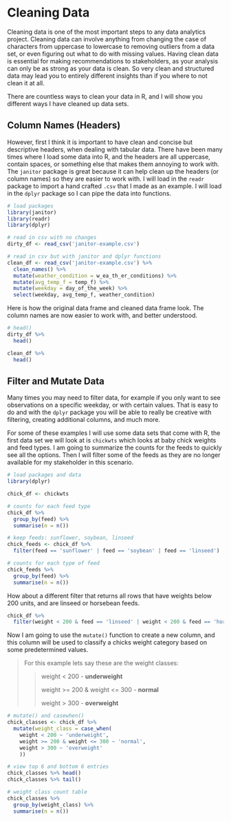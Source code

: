 # Cleaning Data

Cleaning data is one of the most important steps to any data analytics project. Cleaning data can involve anything from changing the case of characters from uppercase to lowercase to removing outliers from a data set, or even figuring out what to do with missing values. Having clean data is essential for making recommendations to stakeholders, as your analysis can only be as strong as your data is clean. So very clean and structured data may lead you to entirely different insights than if you where to not clean it at all.

There are countless ways to clean your data in R, and I will show you different ways I have cleaned up data sets.

## Column Names (Headers)

However, first I think it is important to have clean and concise but descriptive headers, when dealing with tabular data. There have been many times where I load some data into R, and the headers are all uppercase, contain spaces, or something else that makes them annoying to work with. The `janitor` package is great because it can help clean up the headers (or column names) so they are easier to work with. I will load in the `readr` package to import a hand crafted `.csv` that I made as an example. I will load in the `dplyr` package so I can pipe the data into functions.

```r
# load packages
library(janitor)
library(readr)
library(dplyr)

# read in csv with no changes
dirty_df <- read_csv('janitor-example.csv')

# read in csv but with janitor and dplyr functions
clean_df <- read_csv('janitor-example.csv') %>%
  clean_names() %>%
  mutate(weather_condition = w_ea_th_er_conditions) %>%
  mutate(avg_temp_f = temp_f) %>%
  mutate(weekday = day_of_the_week) %>%
  select(weekday, avg_temp_f, weather_condition)
```

Here is how the original data frame and cleaned data frame look. The column names are now easier to work with, and better understood.

```r
# head()
dirty_df %>% 
  head()

clean_df %>%
  head()
```

## Filter and Mutate Data

Many times you may need to filter data, for example if you only want to see observations on a specific weekday, or with certain values. That is easy to do and with the `dplyr` package you will be able to really be creative with filtering, creating additional columns, and much more.

For some of these examples I will use some data sets that come with R, the first data set we will look at is `chickwts` which looks at baby chick weights and feed types. I am going to summarize the counts for the feeds to quickly see all the options. Then I will filter some of the feeds as they are no longer available for my stakeholder in this scenario.

```r
# load packages and data 
library(dplyr)

chick_df <- chickwts

# counts for each feed type
chick_df %>%
  group_by(feed) %>%
  summarise(n = n())
```

```r
# keep feeds: sunflower, soybean, linseed
chick_feeds <- chick_df %>%
  filter(feed == 'sunflower' | feed == 'soybean' | feed == 'linseed')

# counts for each type of feed
chick_feeds %>%
  group_by(feed) %>%
  summarise(n = n())
```

How about a different filter that returns all rows that have weights below 200 units, and are linseed or horsebean feeds.

```r
chick_df %>%
  filter(weight < 200 & feed == 'linseed' | weight < 200 & feed == 'horsebean')
```

Now I am going to use the `mutate()` function to create a new column, and this column will be used to classify a chicks weight category based on some predetermined values.

> For this example lets say these are the weight classes:
>
> > weight \< 200 - **underweight**
> >
> > weight \>= 200 & weight \<= 300 - **normal**
> >
> > weight \> 300 - **overweight**

```r
# mutate() and casewhen()
chick_classes <- chick_df %>%
  mutate(weight_class = case_when(
    weight < 200 ~ 'underweight',
    weight >= 200 & weight <= 300 ~ 'normal',
    weight > 300 ~ 'overweight'
    ))

# view top 6 and bottom 6 entries
chick_classes %>% head()
chick_classes %>% tail()

# weight class count table 
chick_classes %>% 
  group_by(weight_class) %>%
  summarise(n = n())
```
